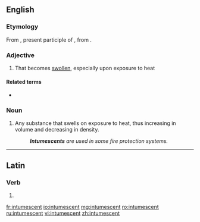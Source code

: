 ==English==

===Etymology===
From {{etyl|la|en}} {{m|la|intumēscēns}}, present participle of {{m|la|intumescō||rise, swell}}, from {{m|la|tumescō||become inflated}}.

===Adjective===
{{en-adj}}

# That becomes [[swollen]], especially upon exposure to heat

====Related terms====
* {{l|en|intumescence}}

===Noun===
{{en-noun}}

# Any substance that swells on exposure to heat, thus increasing in volume and decreasing in density.
#: '''''Intumescents''' are used in some fire protection systems.''

----

==Latin==

===Verb===
{{la-verb-form|intumēscent}}

# {{inflection of|intumēscō||3|p|futr|actv|indc|lang=la}}

[[fr:intumescent]]
[[io:intumescent]]
[[mg:intumescent]]
[[ro:intumescent]]
[[ru:intumescent]]
[[vi:intumescent]]
[[zh:intumescent]]
